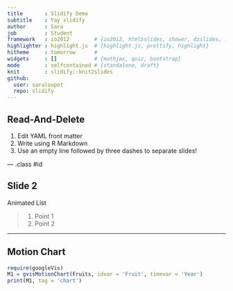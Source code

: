 ```yaml
---
title       : Slidify Demo
subtitle    : Yay slidify
author      : Sara
job         : Student
framework   : io2012        # {io2012, html5slides, shower, dzslides, ...}
highlighter : highlight.js  # {highlight.js, prettify, highlight}
hitheme     : tomorrow      # 
widgets     : []            # {mathjax, quiz, bootstrap}
mode        : selfcontained # {standalone, draft}
knit        : slidify::knit2slides
github:
  user: saraloupot
  repo: slidify
---
```


## Read-And-Delete

1. Edit YAML front matter
2. Write using R Markdown
3. Use an empty line followed by three dashes to separate slides!

--- .class #id 

## Slide 2

Animated List

> 1. Point 1
> 2. Point 2

--- 
## Motion Chart
```r
require(googleVis)
M1 = gvisMotionChart(Fruits, idvar = 'Fruit', timevar = 'Year')
print(M1, tag = 'chart')
```


